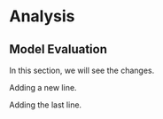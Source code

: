 # Analysis

## Model Evaluation

In this section, we will see the changes.

Adding a new line.


Adding the last line.
